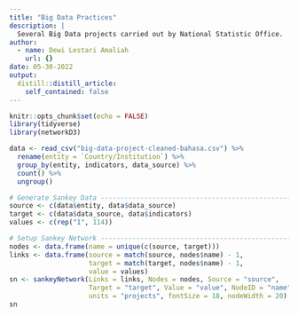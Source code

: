```yaml
---
title: "Big Data Practices"
description: |
  Several Big Data projects carried out by National Statistic Office. 
author:
  - name: Dewi Lestari Amaliah
    url: {}
date: 05-30-2022
output:
  distill::distill_article:
    self_contained: false
---
```


```r
knitr::opts_chunk$set(echo = FALSE)
library(tidyverse)
library(networkD3)
```

```r
data <- read_csv("big-data-project-cleaned-bahasa.csv") %>%
  rename(entity = `Country/Institution`) %>%
  group_by(entity, indicators, data_source) %>%
  count() %>%
  ungroup()
```


```r
# Generate Sankey Data ---------------------------------------------------------
source <- c(data$entity, data$data_source)
target <- c(data$data_source, data$indicators)
values <- c(rep("1", 114))

# Setup Sankey Network ----------------------------------------------------------
nodes <- data.frame(name = unique(c(source, target)))
links <- data.frame(source = match(source, nodes$name) - 1,
                    target = match(target, nodes$name) - 1,
                    value = values)
sn <- sankeyNetwork(Links = links, Nodes = nodes, Source = "source", 
                    Target = "target", Value = "value", NodeID = "name", 
                    units = "projects", fontSize = 18, nodeWidth = 20)
sn
```

